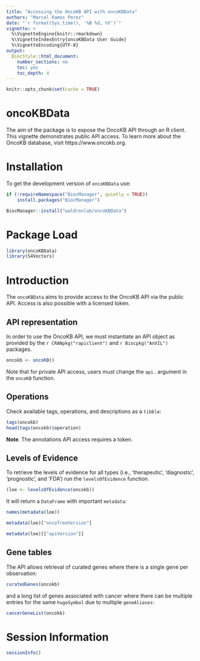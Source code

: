 ```yaml
---
title: "Accessing the OncoKB API with oncoKBData"
authors: "Marcel Ramos Perez"
date: "`r format(Sys.time(), '%B %d, %Y')`"
vignette: >
  %\VignetteEngine{knitr::rmarkdown}
  %\VignetteIndexEntry{oncoKBData User Guide}
  %\VignetteEncoding{UTF-8}
output:
  BiocStyle::html_document:
    number_sections: no
    toc: yes
    toc_depth: 4
---
```


```r
knitr::opts_chunk$set(cache = TRUE)
```

# oncoKBData

The aim of the package is to expose the OncoKB API through an R client.
This vignette demonstrates public API access. To learn more about the OncoKB
database, visit https://www.oncokb.org.

# Installation

To get the development version of `oncoKBData` use: 

```r
if (!requireNamespace("BiocManager", quietly = TRUE))
    install.packages("BiocManager")

BiocManager::install("waldronlab/oncoKBData")
```

# Package Load

```r
library(oncoKBData)
library(S4Vectors)
```

# Introduction

The `oncoKBData` aims to provide access to the OncoKB API via the public
API. Access is also possible with a licensed token.

## API representation

In order to use the OncoKB API, we must instantiate an API object as provided
by the `r CRANpkg("rapiclient")` and `r Biocpkg("AnVIL")` packages.

```r
oncokb <- oncoKB()
```

Note that for private API access, users must change the `api.` argument
in the `oncoKB` function.

## Operations

Check available tags, operations, and descriptions as a `tibble`:

```r
tags(oncokb)
head(tags(oncokb)$operation)
```

__Note__. The annotations API access requires a token. 

## Levels of Evidence

To retrieve the levels of evidence for all types (i.e., 'therapeutic',
'diagnostic', 'prognostic', and 'FDA') run the `levelsOfEvidence` function. 

```r
(loe <- levelsOfEvidence(oncokb))
```

It will return a `DataFrame` with important `metadata`:

```r
names(metadata(loe))

metadata(loe)["oncoTreeVersion"]

metadata(loe)[["apiVersion"]]
```

## Gene tables

The API allows retrieval of curated genes where there is a single gene per
observation: 

```r
curatedGenes(oncokb)
```

and a long list of genes associated with cancer where there can be multiple
entries for the same `hugoSymbol` due to multiple `geneAliases`:

```r
cancerGeneList(oncokb)
```

# Session Information

```r
sessionInfo()
```

